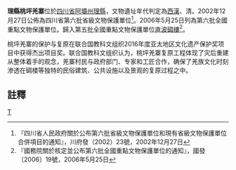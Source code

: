 {{msg:四川省文物保護單位
|名稱 = 理縣桃坪羌寨及[[茂縣黑虎鷹嘴河寨碉群|茂縣黑虎鷹嘴河寨碉群]]
|編號 = 31
|圖片 = 
|級別 = S6
|分類 = 
|時代 = [[西漢|西漢]]、[[清代|清代]]
|地点 = [[四川省|四川省]][[阿壩州|阿壩州]][[理縣|理縣]]
|坐標 =
|登錄 = 2002年12月27日
}}
{{msg:四川省文物保護單位
|名稱 = 阿壩羌寨碉群-桃坪羌寨碉群
|編號 = 42
|圖片 = 
|級別 = 106
|分類 = 
|時代 = 明至清
|地点 = [[四川省|四川省]][[理縣|理縣]]、[[茂縣|茂縣]]、[[汶川縣|汶川縣]]
|坐標 =
|登錄 = 2006年5月25日
}}
'''理縣桃坪羌寨'''位於[[四川省|四川省]][[阿壩州|阿壩州]][[理縣|理縣]]，文物遺址年代判定為[[西漢|西漢]]、清。2002年12月27日公佈為四川省第六批省級文物保護單位<ref>『四川省人民政府關於公布第六批省級文物保護單位和現有省級文物保護單位合併項目的通知』，川府發（2002）23號，2002年12月27日</ref>。2006年5月25日列為第六批全國重點文物保護單位。歸入第五批全國重點文物保護單位[[直波碉樓|直波碉樓]]<ref>『國務院關於核定並公布第六批全國重點文物保護單位的通知』，國發〔2006〕19號，2006年5月25日</ref>。

桃坪羌寨的保护与复原在联合国教科文组织2016年度亚太地区文化遗产保护奖项目中获得杰出项目奖。联合国教科文组织认为，桃坪羌寨复原工程体现了灾后重建从整体着手的观念，羌寨村民与政府部门、专家和工匠合作，确保了羌族文化时刻渗透在碉楼等独特的民俗建筑、公共设施以及景观的复原过程之中。

==註釋==
{{reflist}}

{{四川全國重點文物保護單位}}
[[Category:理县|T]]